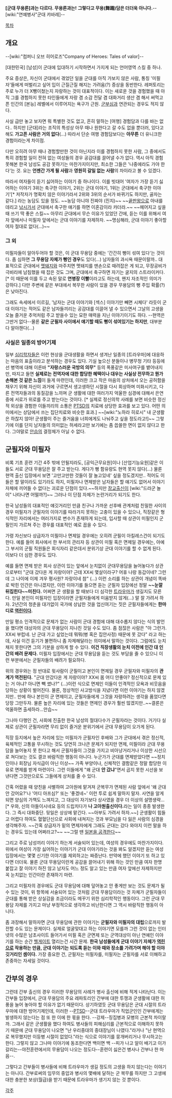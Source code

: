 '''[군대 무용론]과는 다르다. 무용론과는!''' 
'''그렇다고 무용(舞踊)담은 더더욱 아니다.'''--[wiki:"연예병사"군대 캬바레]--

[[목차]]
== 개요 ==
--[wiki:"컴퍼니 오브 히어로즈"Company of Heroes: Tales of valor]--

[대한민국] [남성]이 군대에 입대하기 시작하면서 가지게 되는 언어영역 스킬 중 하나.

주요 증상은, 자신이 군대에서 겪었던 일을 군대를 아직 가보지 않은 사람, 통칭 '미필자'들에게 떠벌리고 싶어 입이 근질근질 해지는 가려움(?) 증상을 동반한다. 레퍼토리는 주로 누가 더 X뺑이쳤는지 자랑하는 것이 대표적이다. 이는 새로운 것을 경험했을 때 아직 그를 경험하지 못한 타인들에게 자랑 겸 소감 전달 겸 대화거리 생산 겸 해서 써먹고픈 인간의 [본능] 레벨에서 이루어지는 욕구가 근원. [[군부심]]과 연관되는 경우도 적지 않다.

사실 급만 놓고 보자면 뭐 특별한 것도 없고, 흔히 말하는 [여행] 경험담과 다를 바는 없다.. 하지만 [군대]라는 조직의 특성상 아무 때나 원한다고 갈 수도 없을 뿐더러, 있다고 해도 '''가고픈 사람은 거의 없다'''(...) 따라서 단순 여행 경험담보다는 '''아무튼''' 더 유니크한 경험이라는게 차이점. 

다만 오히려 아무 때나 경험할만한 것이 아닌지라 이를 경험하지 못한 사람, 그 중에서도 특히 경험할 일이 전혀 없는 여성들의 경우 공감대를 끌어낼 수가 없다. 역시 아직 경험 못해본 한국 남성도 공감 못하기는 마찬가지이지만, 최소한 그들은 '나중에라도 가야 한다'는 것. 요는 '''언젠간 가게 될 사람'''과 '''영원히 갈일 없는 사람'''의 차이라고 볼 수 있겠다. 

따라서 여자들이 듣기 싫어하는 이야기 중 하나이다. 이를 빗대어 '여자가 가장 듣기 싫어하는 이야기 3위는 축구한 이야기, 2위는 군대 이야기, 1위는 군대에서 축구한 이야기'[* 저작자가 명확치 않은 이야기라서 2위와 3위의 순서가 바뀌기도 하지만, 골자는 같다.] 라는 농담도 있을 정도. ~~농담 아니야 진짜야 (진지)~~ ~~[[끝판왕]]으로 아내를 데리고 [[낚시]]가서 군대에서 축구한 얘기를 하면 이혼감이라 카더라.~~ ~~헤어지고 싶을 때 쓰기 딱 좋은 스킬~~ 아무리 군대에서 무슨 이유가 있었던 간에, 듣는 이를 위해서 여자 앞에서나 미필자 앞에서는 군대 이야기를 자제하자. ~~명심해라, 군대 이야기 좋아할 여자 절대로 없다(...)~~ 
=== 그 외 ===
미필자들이 알아두어야 할 것은, 이 군대 무용담 중에는 '간간히 뻥이 섞여 있다'는 것이다. 좀 심하면 '''그 무용담 자체가 뻥인 경우'''도 있다(...) 남자들의 과시욕 때문이랄까.. 대표적으로 군대에서 [[멧돼지]]와 마주치면 멧돼지를 맨손으로 때려잡은 게 되고, 무장공비가 극비리에 남침했을 때 잡은 것도 그며, 군대에서 축구하면 자기는 굴지의 스트라이커다.[* 이 때문에 이를 두고 속된 말로 '''연병장 이빨'''이라고도 하는데, 왠지 자조적인 의미가 강하다.] 다만 주변에 같은 부대에서 복무한 사람이 있을 경우 무용담의 뻥 주입 확률(?)은 낮아진다.

그래도 속세에서 이르길, '남자는 군대 이야기와 [섹스] 이야기만 빼면 시체다' 라듯이 군대 이야기는 적어도 같은 남자들끼리는 공감대를 이끌어 낼 수 있으면서 그날의 고생을 오늘 즐거운 추억처럼 주고 받을수 있는 묘한 매력을 지닌 이야기이기도 하다. --현역은 그딴거 없다--물론 '''같은 군필자 사이에서 얘기할 때도 뻥이 섞여있기는 하지만''', 대부분 다 알아챈다(...) 

=== 사실은 일종의 방어기제 ===
일부 [[심리학]]자들은 이런 현상을 군대생활을 하면서 생겨난 일종의 [트라우마]에 대응하는 마음의 표출이라고 분석하는 경우도 있다. 기실 높으신 분들이나 병무청 기타 등등에선 병역에 대해 이른바 '''"자랑스러운 국방의 의무"''' 등의 폭풍같은 미사여구를 뱉어내지만, 따지고 들면 '''실제로는 전역자에 대한 합당한 혜택이나 대우는 사실상 전무하고 뭔가 손해본 것 같은 느낌'''이 들게 마련인데, 이러한 크고 작은 마음의 상처에서 오는 공허함을 채우기 위해 자신이 과거에 구르면서 생고생하던 시절을 다시 회상하며 미화시키고, 다른 전역자들과의 동질감을 느끼며 군 생활에 대한 여러가지 억울한 심경에 대해서 은연 중에 서로가 위로를 주고 받는다는 것이다. [* 실제로 정신의학 사례를 보면 비슷한 정신적 외상을 경험한 이들끼리의 소통은 [[PTSD]]의 치료에 상당한 효과를 보고 있다. 어떤 의미에서는 상담에서 쓰는 집단치료와 비슷한 효과.] ~~[wiki:"노하라 히로시" 내 군생활은 하찮지 않아! 군생활이 주는 즐거움을 너희에게도 나눠주고 싶을 정도라고!]~~ 그렇기에 이를 단지 남자들의 의미없는 허세라고만 보기에는 좀 씁쓸한 면이 없지 않다고 한다. 그야말로 [[안습]]의 결정체가 아닐 수 없다.

== 군필자와 미필자 ==
비록 기초 훈련 기간 4주 밖에 안될지라도, [공익근무요원]이나 [산업기능요원]같은 이들도 서로 군대 무용담은 잘 주고 받는다. 게다가 뻥 함유량도 현역 못지 않다(...) 물론 현역 출신 입장에서 보면 '고만고만한 것들이 잘 놀고있네' 싶을 정도겠지만.. 적어도 이들은 할 말이라도 있기라도 하지, 미필자나 면제받은 남자들은 할 얘기도 없어서 이야기 자체에 끼어들 수 없다는 괴로운 단점이 있다.~~하지만 [[장교]]출신이 [wiki:"드라군 놀이" 나타나면 어떨까?]~~ 그러나 이 단점 자체가 논란거리가 되기도 한다.

한국 남성들의 대표적인 얘깃거리인 만큼 친구나 가까운 선후배 관계처럼 친밀한 사이의 경우 미필자가 군필자의 이야기를 따라가지 못하는 고충이 있을 수 있으나, 직장같은 형식적인 자리에서는 여러가지로 변수가 존재하게 되는데, 입사할 때 상관이 미필인지 군필인지 가르쳐 주는 경우를 대표적인 예로 꼽을 수 있다.

가령 자신보다 상급자가 미필이나 면제일 경우에는 오히려 군필이 아킬레스건이 되기도 한다. 예를 들어 회사에서 한 부서의 관리자 등 상관이 미필 혹은 면제일 경우에는, 아예 그 부서의 군필 직원들은 회식자리 같은데서 분위기상 군대 이야기를 할 수 없게 된다. 이보다 더 심한 경우도 있다.

예를 들면 면제 받은 회사 상관이 있는 앞에서 눈치없이 군대무용담을 늘어놓다가 상관으로부터 "군대 갔다온 게 자랑이야? 근데 XX씨 몇살이라구? 어휴 나랑 동갑이네? 그런데 그 나이에 이제 겨우 평사원? 자랑이네 참" (…) 이런 소리를 하는 상관이 개념이 똑바로 박힌 인간은 아니겠지만, 이런 이야기를 들으면 듣는 군필자 입장에선 정말 '''~~눈깔 뒤집힌다~~미친다.''' 어쩌면 군 생활을 할 때보다 더 심각한 [[트라우마]]가 생길지도 모른다. 만일 본인이 미필자인 입장이라면 군필자들에게 미움받지 않게(…) 말 잘 가려서 하자. 2년간의 청춘을 대가없이 국가에 상납한 것을 업신여기는 짓은 군필자들에게는 '''한마디로 [[역린]]이다.'''

만일 평소 인격적으로 문제가 없는 사람이 군대 경험에 대해 대수롭지 않다는 식의 발언을 했다면 대상자의 군대 무용담이 지나친 것일 수도 있다. 좀 점잖은 사람은 "아 그런가. XX씨 부럽네. 난 군대 가고 싶었는데 뭐뭐(병 혹은 집안사정) 때문에 못 갔다" 라고 하는데, 사실 이건 듣기가 불편하니 좀 자제해달라는 의미에서 말하는 것이다. 그럼에도 눈치채지 못한다면 그의 기분을 상하게 할 수 있다. '''이건 직장생활의 눈치 이전에 인간 대 인간의 배려 문제다.''' 미필자 입장에서는 군대 무용담을 듣는 것도 부담을 줄 수 있으니 이런 부분에서는 군필자들의 배려가 필요하다.

위의 경우와는 정 반대로 윗사람이 군필이고 본인이 면제일 경우 군필자와 미필자의 '''관계가 역전된다.''' "군대 안갔다온 게 자랑이야? XX씨 몸 어디 안좋아? 정신적으로 문제 있는 거 아냐? 아니면 빽 쎴나?" (…)이런 식으로 면제인 이들이 인격적인 모욕과 비웃음을 당하는 상황이 벌어진다. 물론, 정상적인 사고방식을 지녔다면 이런 이야기는 하지 않겠지만.. 만에 하나 본인이 군 면제이고, 군필자들에게 그것을 자랑하려는 생각을 품었다면 당장 그만두자. 물론 높은 자리에 있는 것들은 면제인 경우가 훨씬 많겠지만..~~결론은 억울하면 출세하라...안습~~ 

그나마 다행인 건, 사회에 진출한 한국 남성의 절대다수가 군필자라는 것이다. 거기다 실제로 상관이 군필자라면 무리 없이 즐거운 분위기에서 군대 무용담이 오가게 된다.

직장 등지에서 높은 자리에 있는 미필자가 군필자인 후배와 그가 군대에서 겪은 정신적, 육체적인 고통을 무시하는 것도 당연히 크나큰 문제가 되지만 면제, 미필이라 군대 무용담을 늘어놓지 못 한다고 해서 군필자들이 그것을 가지고 비아냥거리거나 이상한 시선으로 쳐다보는 것도 결코 바람직한 행동이 아니다. 누군가가 군대를 면제받았다면 ~~정치인이나 회장님 자식급이 아닌 이상~~ 가족 부양이나, 신체적인 결함같은 정말 합당한 이유로 면제를 받게 마련이다. 그런 이들에게 "왜 군대 '''안 갔냐'''"면서 곱지 못한 시선을 보낸다면 그것만으로도 그들에게 상처를 줄 수 있다. 

간혹 어렸을 때 양친을 사별하여 고아원에 맡겨져 군복무가 면제된 사람 앞에서 '왜 군대안 갔어요?'나 '어디 아프심?' 또는 '좋겠네~' 이런 투로 쉽게 말하지 말자. 사연을 알게 되면 양심의 가책도 느껴지고, 그 대상이 자기보다 상사였을 경우 더 이상의 설명생략...[* 우와, 신의 아들이시네요 등의 드립치다가 '''나 고아원출신이다.'''라는 일이 종종 발생한다. 그 즉시 대화중단. 뒷일은 상상에 맡긴다. ~~아부도 가려서 하자.~~] 군생활이 힘들고 어렵다 하여도 혈혈단신으로 사회에 내쳐지는 것과 부모님을 다 잃은 사람의 심경을 생각해주자. ~~간혹 상급자가 밑의 면제자에게 그래도 군대는 갔다 와야지 이런 말을 하는 경우도 있는데 어쩌라고?~~ ~~그럴 땐 [[일본을 공격한다]]~~

그리고 주로 남성끼리 이야기 하는게 서술되어 있는데, 여성의 경우에도 마찬가지이다. 위에서 여성이 가장 싫어하는 이야기가 군대 이야기라는 것을 봐도 알겠지만 듣는 여성입장에서는 몇몇 신기한 이야기를 제외하고는 짜증난다. 만약에 했던 이야기 또 하고 있다면 더더욱. 물론 군대 무용담이란게 공감을 끌어내기 위해 하는 것인 만큼 여자 한명 붙잡고 잘 이야기 하진 않고 남자도 어느 정도 알고 있는 만큼 여자 앞에선 자제하지만 꼭 눈치없는 인간이란 존재하기 마련. 

그리고 미필자의 경우에도 군대 무용담에 대해 덮어놓고 안 좋게만 보는 것도 문제가 될 수 있는 것이, 위 항목에 서술되어 있는 것처럼 군대 무용담이라는 것 자체가 군필자들이 군대를 통해 받은 상실감을 조금이라도 메꾸기 위한 심리학적인 행동이다. 그런 군대 무용담 자체를 가지고 마냥 부정적으로 생각하고 비난한다면 그 역시 바람직한 행동이 아니다.

좀 과장해서 말하자면 군대 무용담에 관한 이야기는 '''군필자와 미필자의 대립'''으로까지 발전할 수도 있는 문제이다. 실제로 얼굴맞대고 하는 이야기면 모를까 그런 것이 없는 인터넷의 수많은 남초사이트 들어가서 미필 혹은 군면제 또는 군역대상이 아닌 연예인 이야기를 하는 순간 [[헬게이트]] 열리는건 시간 문제. '''한국 남성들에게 군대 이야기 자체가 [[역린]]으로 작용하는 만큼, 군대 이야기는 되도록 듣는 이와 때와 장소를 가려가며 해야 할 이야깃거리인 셈이다.''' 가장 중요한 건, 군필자는 미필자를, 미필자는 군필자를 서로 이해하고 존중하는 자세일 것이다.

== 간부의 경우 ==
그런데 간부 출신의 경우 이러한 무용담의 사례가 병사 출신에 비해 적게 나타난다. 이는 간부들 입장에서, 군대 무용담의 주요 레파토리인 간부에 대한 투쟁과 군생활에 대한 허풍을 늘어 놓아야 할 이유가 없기 때문이다. 상기하였듯 군대 무용담은 군대 시절의 트라우마에 대한 방어기제인데, 이러한 --[[PTSD]]--군대 트라우마가 직업군인인 간부에게는 발생하지 않는다는 점 또 한 이에 한 몫을 한다. --강제--징집병과 모병의 근본적 차이랄까. 그래서 같은 군생활을 했다 하여도 병사들의 피해심리를 근본적으로 이해하지 못하기 때문에 군대 무용담이 나오면 "난 우리중대의 중대장님이 나였다."라거나 "난 현역으로 복무했지만 이등병 시절이 없었다."라는 식으로 이야기를 뭉개버리거나 무시하고는 한다. 그렇지 않고 그나마 이야기에 동조한다면 백이면 백 --피가 나고 알이 배기고 이가 갈리는--야전훈련에서의 무용담이 나오는 정도다--훈련이 싫은건 병사나 간부나 한 마음--.
 
그렇다고 간부들이 병사들에 비해 트라우마가 생길 정도의 고생을 하지 않는다는 이야기는 아니다. 간부로써의 임무의 중압과 병사의 몇배에 달하는 군 복무를 하지만 그 고생에 대한 충분한 보상(월급)을 받기 때문에 트라우마가 생기지 않는 것 뿐이다.

[[각주]]
